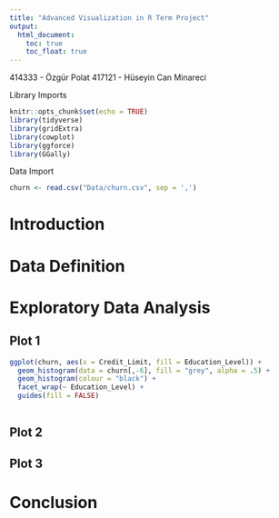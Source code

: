 ```yaml
---
title: "Advanced Visualization in R Term Project"
output:
  html_document:
    toc: true
    toc_float: true
---
```

414333 - Özgür Polat
417121 - Hüseyin Can Minareci

Library Imports
```r
knitr::opts_chunk$set(echo = TRUE)
library(tidyverse)
library(gridExtra)
library(cowplot)
library(ggforce)
library(GGally)
```

Data Import
```r
churn <- read.csv("Data/churn.csv", sep = ',')
```



# Introduction


# Data Definition


# Exploratory Data Analysis

## Plot 1
```r
ggplot(churn, aes(x = Credit_Limit, fill = Education_Level)) + 
  geom_histogram(data = churn[,-6], fill = "grey", alpha = .5) + 
  geom_histogram(colour = "black") +
  facet_wrap(~ Education_Level) + 
  guides(fill = FALSE)
  

```


## Plot 2

## Plot 3

# Conclusion